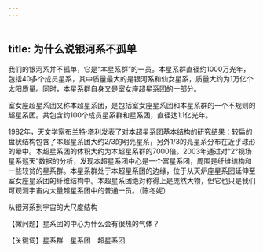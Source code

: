 ```yaml
---
---
---
```

title: 为什么说银河系不孤单
---




我们的银河系并不孤单，它是“本星系群”的一员。本星系群直径约1000万光年，包括40多个成员星系，其中质量最大的是银河系和仙女星系，质量大约为1万亿个太阳质量。同时，本星系群自身又是室女座超星系团的一部分。

室女座超星系团又称本超星系团，是包括室女座星系团和本星系群的一个不规则的超星系团。共包含约100个成员星系群和星系团，直径达1.1亿光年。

1982年，天文学家布兰特·塔利发表了对本超星系团基本结构的研究结果：较扁的盘状结构包含了本超星系团大约2/3的明亮星系，另外1/3的亮星系分布在近乎球形的晕中。本超星系团的体积大约为本超星系群的7000倍。2003年通过对“2°视场星系巡天”数据的分析，发现本超星系团中心是一个富星系团，周围是纤维结构和一些较贫的星系群。本星系群处于本超星系团的边缘，位于从天炉座星系团延伸至室女座星系团的纤维结构中。本超星系团绝对称得上是庞然大物，但它也只是我们可观测宇宙内大量超星系团中的普通一员。（陈冬妮）

从银河系到宇宙的大尺度结构





【微问题】星系团的中心为什么会有很热的气体？

【关键词】星系群　星系团　超星系团